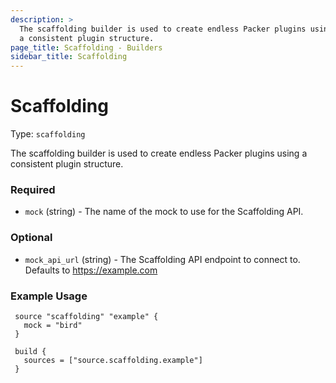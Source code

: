 ```yaml
---
description: >
  The scaffolding builder is used to create endless Packer plugins using
  a consistent plugin structure.
page_title: Scaffolding - Builders
sidebar_title: Scaffolding
---
```


# Scaffolding

Type: `scaffolding`

<!--
  Include a short description about the builder. This is a good place
  to call out what the builder does, and any requirements for the given
  builder environment. See https://www.packer.io/docs/builders/null
-->

The scaffolding builder is used to create endless Packer plugins using
a consistent plugin structure.


<!-- Builder Configuration Fields -->

### Required

- `mock` (string) - The name of the mock to use for the Scaffolding API.


<!--
  Optional Configuration Fields

  Configuration options that are not required or have reasonable defaults
  should be listed under the optionals section. Defaults values should be
  noted in the description of the field
-->

### Optional

- `mock_api_url` (string) - The Scaffolding API endpoint to connect to.
  Defaults to https://example.com



<!--
  A basic example on the usage of the builder. Multiple examples
  can be provided to highlight various build configurations.

-->
### Example Usage


```hcl
 source "scaffolding" "example" {
   mock = "bird"
 }

 build {
   sources = ["source.scaffolding.example"]
 }
```


